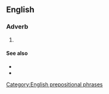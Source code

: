 ==English==

===Adverb===
{{en-adv|-}}

# {{misspelling of|en|in principle}}

====See also====
* {{l|en|principle}}
* {{l|en|principal}}

[[Category:English prepositional phrases]]